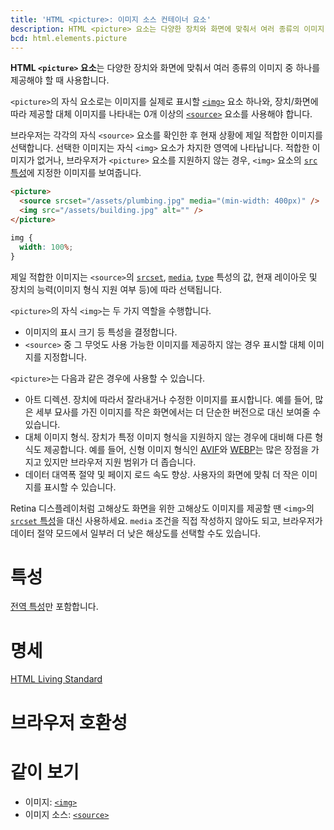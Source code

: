 ```yaml
---
title: 'HTML <picture>: 이미지 소스 컨테이너 요소'
description: HTML <picture> 요소는 다양한 장치와 화면에 맞춰서 여러 종류의 이미지 중 하나를 제공해야 할 때 사용합니다.
bcd: html.elements.picture
---
```


**HTML `<picture>` 요소**는 다양한 장치와 화면에 맞춰서 여러 종류의 이미지 중 하나를 제공해야 할 때 사용합니다.

`<picture>`의 자식 요소로는 이미지를 실제로 표시할 [`<img>`](./img) 요소 하나와, 장치/화면에 따라 제공할 대체 이미지를 나타내는 0개 이상의 [`<source>`](./source) 요소를 사용해야 합니다.

브라우저는 각각의 자식 `<source>` 요소를 확인한 후 현재 상황에 제일 적합한 이미지를 선택합니다. 선택한 이미지는 자식 `<img>` 요소가 차지한 영역에 나타납니다. 적합한 이미지가 없거나, 브라우저가 `<picture>` 요소를 지원하지 않는 경우, `<img>` 요소의 [`src` 특성](./img#term-src)에 지정한 이미지를 보여줍니다.

```html hidden name=demo
<picture>
  <source srcset="/assets/plumbing.jpg" media="(min-width: 400px)" />
  <img src="/assets/building.jpg" alt="" />
</picture>
```

```css hidden name=demo
img {
  width: 100%;
}
```

<LiveExample height={340} lang="html" name="demo" />

제일 적합한 이미지는 `<source>`의 [`srcset`](./source#term-srcset), [`media`](./source#term-media), [`type`](./source#term-type) 특성의 값, 현재 레이아웃 및 장치의 능력(이미지 형식 지원 여부 등)에 따라 선택됩니다.

`<picture>`의 자식 `<img>`는 두 가지 역할을 수행합니다.

- 이미지의 표시 크기 등 특성을 결정합니다.
- `<source>` 중 그 무엇도 사용 가능한 이미지를 제공하지 않는 경우 표시할 대체 이미지를 지정합니다.

`<picture>`는 다음과 같은 경우에 사용할 수 있습니다.

- 아트 디렉션. 장치에 따라서 잘라내거나 수정한 이미지를 표시합니다. 예를 들어, 많은 세부 묘사를 가진 이미지를 작은 화면에서는 더 단순한 버전으로 대신 보여줄 수 있습니다.
- 대체 이미지 형식. 장치가 특정 이미지 형식을 지원하지 않는 경우에 대비해 다른 형식도 제공합니다. 예를 들어, 신형 이미지 형식인 [AVIF](https://developer.mozilla.org/en-US/docs/Web/Media/Formats/Image_types#avif_image)와 [WEBP](https://developer.mozilla.org/en-US/docs/Web/Media/Formats/Image_types#webp_image)는 많은 장점을 가지고 있지만 브라우저 지원 범위가 더 좁습니다.
- 데이터 대역폭 절약 및 페이지 로드 속도 향상. 사용자의 화면에 맞춰 더 작은 이미지를 표시할 수 있습니다.

Retina 디스플레이처럼 고해상도 화면을 위한 고해상도 이미지를 제공할 땐 `<img>`의 [`srcset` 특성](./img#term-srcset)을 대신 사용하세요. `media` 조건을 직접 작성하지 않아도 되고, 브라우저가 데이터 절약 모드에서 일부러 더 낮은 해상도를 선택할 수도 있습니다.

# 특성

[전역 특성](../Global_attributes)만 포함합니다.

# 명세

[HTML Living Standard](https://html.spec.whatwg.org/multipage/embedded-content.html#the-picture-element)

# 브라우저 호환성

<BrowserCompat data={props.bcd} />

# 같이 보기

- 이미지: [`<img>`](./img)
- 이미지 소스: [`<source>`](./source)
